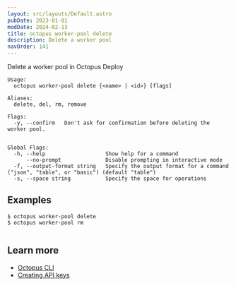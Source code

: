```yaml
---
layout: src/layouts/Default.astro
pubDate: 2023-01-01
modDate: 2024-02-13
title: octopus worker-pool delete
description: Delete a worker pool
navOrder: 141
---
```


Delete a worker pool in Octopus Deploy

```
Usage:
  octopus worker-pool delete {<name> | <id>} [flags]

Aliases:
  delete, del, rm, remove

Flags:
  -y, --confirm   Don't ask for confirmation before deleting the worker pool.


Global Flags:
  -h, --help                   Show help for a command
      --no-prompt              Disable prompting in interactive mode
  -f, --output-format string   Specify the output format for a command ("json", "table", or "basic") (default "table")
  -s, --space string           Specify the space for operations

```

## Examples

<SamplesInstance />

```
$ octopus worker-pool delete
$ octopus worker-pool rm


```

## Learn more

- [Octopus CLI](/docs/octopus-rest-api/cli)
- [Creating API keys](/docs/octopus-rest-api/how-to-create-an-api-key)
